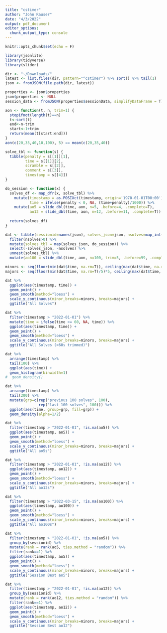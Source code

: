 ```yaml
---
title: "cstimer"
author: "John Rauser"
date: "4/3/2022"
output: pdf_document
editor_options: 
  chunk_output_type: console
---
```


```r
knitr::opts_chunk$set(echo = F)
```

```r
library(jsonlite)
library(tidyverse)
library(slider)
```

```r
dir <- "~/Downloads/"
latest <- list.files(dir, pattern="^cstimer") %>% sort() %>% tail(1)
json <- fromJSON(file.path(dir, latest))
```


```r
properties <- json$properties
json$properties <- NULL
session_data <- fromJSON(properties$sessionData, simplifyDataFrame = T)
```

```r
aon <- function(t, n, trim=1) {
  stopifnot(length(t)==n)
  t<-sort(t)
  end<-n-trim
  start<-1+trim
  return(mean(t[start:end]))
}
aon(c(20,35,40,10,100), 5) == mean(c(20,35,40))
```

```r
solve_tbl <- function(s) {
  tibble(penalty = s[[1]][1],
         time = s[[1]][2],
         scramble = s[[2]],
         comment = s[[3]],
         timestamp = s[[4]]) 
}

do_session <- function(x) {
  solves_df <- map_dfr(x, solve_tbl) %>%
    mutate(timestamp = as.POSIXct(timestamp, origin='1970-01-01T00:00'),
           time = ifelse(penalty < 0, NA, (time+penalty)/1000)) %>%
    mutate(ao5 = slide_dbl(time, aon, n=5, .before=4, .complete=T),
           ao12 = slide_dbl(time, aon, n=12, .before=11, .complete=T))
  
  return(solves_df)
}

dat <- tibble(sessionid=names(json), solves_json=json, nsolves=map_int(solves_json, length)) %>%
  filter(nsolves>0) %>%
  mutate(solves_tbl = map(solves_json, do_session)) %>%
  select(-solves_json, -nsolves) %>%
  unnest(solves_tbl) %>%
  mutate(ao100 = slide_dbl(time, aon, n=100, trim=5, .before=99, .complete=T))

minors <- seq(floor(min(dat$time, na.rm=T)), ceiling(max(dat$time, na.rm=T)))
majors <- seq(floor(min(dat$time, na.rm=T)/5)*5, ceiling(max(dat$time, na.rm=T)/5)*5, by=5)
```


```r
dat %>%
  ggplot(aes(timestamp, time)) +
  geom_point() +
  geom_smooth(method="loess") + 
  scale_y_continuous(minor_breaks=minors, breaks=majors) +
  ggtitle("All Solves")
```


```r
dat %>%
  filter(timestamp > "2022-01-01") %>%
  mutate(time = ifelse(time >= 60, NA, time)) %>%
  ggplot(aes(timestamp, time)) +
  geom_point() +
  geom_smooth(method="loess") + 
  scale_y_continuous(minor_breaks=minors, breaks=majors) +
  ggtitle("All Solves (>60s trimmed)")
```


```r
dat %>% 
  arrange(timestamp) %>%
  tail(100) %>%
  ggplot(aes(time)) +
  geom_histogram(binwidth=1)
#  geom_density()
```

```r
dat %>% 
  arrange(timestamp) %>%
  tail(200) %>%
  mutate(grp=c(rep("previous 100 solves", 100), 
               rep("last 100 solves", 100))) %>%
  ggplot(aes(time, group=grp, fill=grp)) +
  geom_density(alpha=1/2)
```

```r
dat %>%
  filter(timestamp > "2022-01-01", !is.na(ao5)) %>%
  ggplot(aes(timestamp, ao5)) +
  geom_point() +
  geom_smooth(method="loess") +
  scale_y_continuous(minor_breaks=minors, breaks=majors) +
  ggtitle("All ao5s")
```

```r
dat %>%
  filter(timestamp > "2022-01-01", !is.na(ao12)) %>%
  ggplot(aes(timestamp, ao12)) +
  geom_point() +
  geom_smooth(method="loess") +
  scale_y_continuous(minor_breaks=minors, breaks=majors) +
  ggtitle("All ao12s")
```

```r
dat %>%
  filter(timestamp > "2022-03-15", !is.na(ao100)) %>%
  ggplot(aes(timestamp, ao100)) +
  geom_point() +
  geom_smooth(method="loess") +
  scale_y_continuous(minor_breaks=minors, breaks=majors) +
  ggtitle("All ao100s")
```

```r
dat %>%
  filter(timestamp > "2022-01-01", !is.na(ao5)) %>%
  group_by(sessionid) %>%
  mutate(rank = rank(ao5, ties.method = "random")) %>%
  filter(rank==1) %>%
  ggplot(aes(timestamp, ao5)) +
  geom_point() +
  geom_smooth(method="loess") +
  scale_y_continuous(minor_breaks=minors, breaks=majors) +
  ggtitle("Session Best ao5")
```

```r
dat %>%
  filter(timestamp > "2022-01-01", !is.na(ao12)) %>%
  group_by(sessionid) %>%
  mutate(rank = rank(ao12, ties.method = "random")) %>%
  filter(rank==1) %>%
  ggplot(aes(timestamp, ao12)) +
  geom_point() +
  geom_smooth(method="loess") +
  scale_y_continuous(minor_breaks=minors, breaks=majors) +
  ggtitle("Session Best ao12")
```


